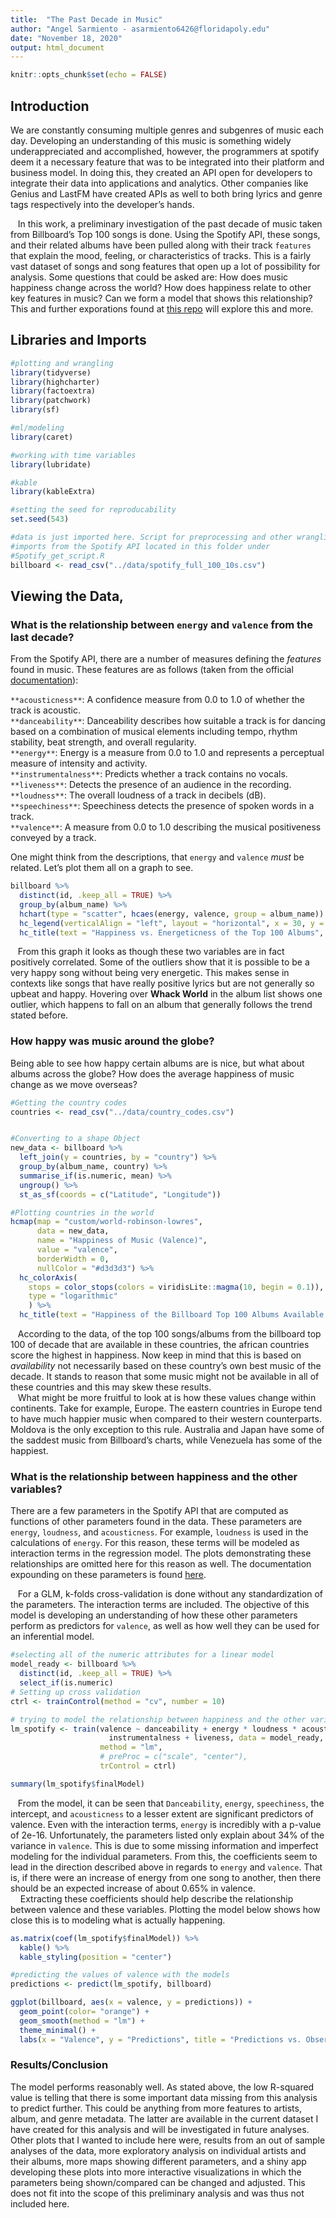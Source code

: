 ```yaml
---
title:  "The Past Decade in Music"
author: "Angel Sarmiento - asarmiento6426@floridapoly.edu"
date: "November 18, 2020"
output: html_document
---
```


<style type="text/css">

h1.title {
  font-size: 38px;
  color: DarkBlue;
  text-align: center;
}
h4.author { /* Header 4 - and the author and data headers use this too  */
    font-size: 18px;
  font-family: "Times New Roman", Times, serif;
  color: Black;
  text-align: center;
}
h4.date { /* Header 4 - and the author and data headers use this too  */
  font-size: 18px;
  font-family: "Times New Roman", Times, serif;
  color: Black;
  text-align: center;
}

</style>

```r
knitr::opts_chunk$set(echo = FALSE)
```

## Introduction

We are constantly consuming multiple genres and subgenres of music each day. Developing an understanding of this music is something widely underappreciated and accomplished, however, the programmers at spotify deem it a necessary feature that was to be integrated into their platform and business model. In doing this, they created an API open for developers to integrate their data into applications and analytics. Other companies like Genius and LastFM have created APIs as well to both bring lyrics and genre tags respectively into the developer's hands. 

|    In this work, a preliminary investigation of the past decade of music taken from Billboard's Top 100 songs is done. Using the Spotify API, these songs, and their related albums have been pulled along with their track `features` that explain the mood, feeling, or characteristics of tracks. This is a fairly vast dataset of songs and song features that open up a lot of possibility for analysis. Some questions that could be asked are: How does music happiness change across the world? How does happiness relate to other key features in music? Can we form a model that shows this relationship? This and further exporations found at [this repo](https://github.com/angel-sarmiento/the_past_decade_in_music) will explore this and more. 


## Libraries and Imports

```r
#plotting and wrangling
library(tidyverse)
library(highcharter)
library(factoextra)
library(patchwork)
library(sf)

#ml/modeling
library(caret)

#working with time variables
library(lubridate)

#kable
library(kableExtra)

#setting the seed for reproducability
set.seed(543)
```


```r
#data is just imported here. Script for preprocessing and other wrangling and 
#imports from the Spotify API located in this folder under
#Spotify_get_script.R
billboard <- read_csv("../data/spotify_full_100_10s.csv") 
```

## Viewing the Data, 

### What is the relationship between `energy` and `valence` from the last decade? 

From the Spotify API, there are a number of measures defining the *features* found in music. These features are as follows (taken from the official [documentation](https://developer.spotify.com/documentation/web-api/reference/tracks/get-audio-features/)):

`**acousticness**`: A confidence measure from 0.0 to 1.0 of whether the track is acoustic.  
`**danceability**`: Danceability describes how suitable a track is for dancing based on a combination of musical elements including tempo, rhythm stability, beat strength, and overall regularity.  
`**energy**`:	Energy is a measure from 0.0 to 1.0 and represents a perceptual measure of intensity and activity.  
`**instrumentalness**`:	Predicts whether a track contains no vocals.  
`**liveness**`: Detects the presence of an audience in the recording.  
`**loudness**`: The overall loudness of a track in decibels (dB).  
`**speechiness**`: Speechiness detects the presence of spoken words in a track.  
`**valence**`: A measure from 0.0 to 1.0 describing the musical positiveness conveyed by a track.  

One might think from the descriptions, that `energy` and `valence` *must* be related. Let's plot them all on a graph to see. 

```r
billboard %>% 
  distinct(id, .keep_all = TRUE) %>% 
  group_by(album_name) %>%
  hchart(type = "scatter", hcaes(energy, valence, group = album_name)) %>% 
  hc_legend(verticalAlign = "left", layout = "horizontal", x = 30, y = 15, fontSize = "10px") %>% 
  hc_title(text = "Happiness vs. Energeticness of the Top 100 Albums", align = "center")
```

|    From this graph it looks as though these two variables are in fact positively correlated. Some of the outliers show that it is possible to be a very happy song without being very energetic. This makes sense in contexts like songs that have really positive lyrics but are not generally so upbeat and happy. Hovering over **Whack World** in the album list shows one outlier, which happens to fall on an album that generally follows the trend stated before. 

### How happy was music around the globe? 

Being able to see how happy certain albums are is nice, but what about albums across the globe? How does the average happiness of music change as we move overseas? 

```r
#Getting the country codes
countries <- read_csv("../data/country_codes.csv")


#Converting to a shape Object
new_data <- billboard %>% 
  left_join(y = countries, by = "country") %>% 
  group_by(album_name, country) %>% 
  summarise_if(is.numeric, mean) %>% 
  ungroup() %>% 
  st_as_sf(coords = c("Latitude", "Longitude"))

#Plotting countries in the world
hcmap(map = "custom/world-robinson-lowres",
      data = new_data,
      name = "Happiness of Music (Valence)",
      value = "valence",
      borderWidth = 0,
      nullColor = "#d3d3d3") %>%
  hc_colorAxis(
    stops = color_stops(colors = viridisLite::magma(10, begin = 0.1)),
    type = "logarithmic"
    ) %>% 
  hc_title(text = "Happiness of the Billboard Top 100 Albums Available Around the World")
```

|    According to the data, of the top 100 songs/albums from the billboard top 100 of decade that are available in these countries, the african countries score the highest in happiness. Now keep in mind that this is based on *availability* not necessarily based on these country's own best music of the decade. It stands to reason that some music might not be available in all of these countries and this may skew these results. 

|    What might be more fruitful to look at is how these values change within continents. Take for example, Europe. The eastern countries in Europe tend to have much happier music when compared to their western counterparts. Moldova is the only exception to this rule. Australia and Japan have some of the saddest music from Billboard's charts, while Venezuela has some of the happiest.

### What is the relationship between happiness and the other variables? 



There are a few parameters in the Spotify API that are computed as functions of other parameters found in the data. These parameters are `energy`, `loudness`, and `acousticness`. For example, `loudness` is used in the calculations of `energy`. For this reason, these terms will be modeled as interaction terms in the regression model. The plots demonstrating these relationships are omitted here for this reason as well. The documentation expounding on these parameters is found [here](https://developer.spotify.com/documentation/web-api/reference/tracks/get-audio-features/).

|    For a GLM, k-folds cross-validation is done without any standardization of the parameters. The interaction terms are included. The objective of this model is developing an understanding of how these other parameters perform as predictors for `valence`, as well as how well they can be used for an inferential model.

```r
#selecting all of the numeric attributes for a linear model
model_ready <- billboard %>% 
  distinct(id, .keep_all = TRUE) %>% 
  select_if(is.numeric) 
# Setting up cross validation
ctrl <- trainControl(method = "cv", number = 10)

# trying to model the relationship between happiness and the other variables
lm_spotify <- train(valence ~ danceability + energy * loudness * acousticness + speechiness + 
                      instrumentalness + liveness, data = model_ready,
                    method = "lm",
                    # preProc = c("scale", "center"),
                    trControl = ctrl)
```

```r
summary(lm_spotify$finalModel)
```

|    From the model, it can be seen that `Danceability`, `energy`, `speechiness`, the intercept, and `acousticness` to a lesser extent are significant predictors of valence. Even with the interaction terms, `energy` is incredibly with a p-value of 2e-16. Unfortunately, the parameters listed only explain about 34% of the variance in `valence`. This is due to some missing information and imperfect modeling for the individual parameters. From this, the coefficients seem to lead in the direction described above in regards to `energy` and `valence`. That is, if there were an increase of energy from one song to another, then there should be an expected increase of about 0.65% in valence. 

|     Extracting these coefficients should help describe the relationship between valence and these variables. Plotting the model below shows how close this is to modeling what is actually happening.  


```r
as.matrix(coef(lm_spotify$finalModel)) %>% 
  kable() %>%
  kable_styling(position = "center")
```

```r
#predicting the values of valence with the models
predictions <- predict(lm_spotify, billboard)

ggplot(billboard, aes(x = valence, y = predictions)) +
  geom_point(color= "orange") +
  geom_smooth(method = "lm") +
  theme_minimal() +
  labs(x = "Valence", y = "Predictions", title = "Predictions vs. Observations of Happiness in Music")
```

### Results/Conclusion

The model performs reasonably well. As stated above, the low R-squared value is telling that there is some important data missing from this analysis to predict further. This could be anything from more features to artists, album, and genre metadata. The latter are available in the current dataset I have created for this analysis and will be investigated in future analyses. Other plots that I wanted to include here were, results from an out of sample analyses of the data, more exploratory analysis on individual artists and their albums, more maps showing different parameters, and a shiny app developing these plots into more interactive visualizations in which the parameters being shown/compared can be changed and adjusted. This does not fit into the scope of this preliminary analysis and was thus not included here.


